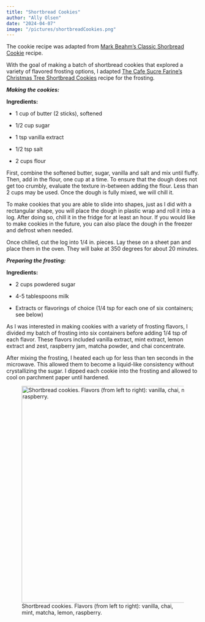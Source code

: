 ```yaml
---
title: "Shortbread Cookies"
author: "Ally Olsen"
date: "2024-04-07"
image: "/pictures/shortbreadCookies.png"
---
```


The cookie recipe was adapted from [Mark Beahm's Classic Shorbread Cookie](https://www.simplyrecipes.com/classic-shortbread-cookies-recipe-5268402) recipe.

With the goal of making a batch of shortbread cookies that explored a variety of flavored frosting options, I adapted [The Cafe Sucre Farine's Christmas Tree Shortbread Cookies](https://thecafesucrefarine.com/christmas-tree-shortbread-cookies/) recipe for the frosting.

***Making the cookies:***

**Ingredients:**

-   1 cup of butter (2 sticks), softened

-   1/2 cup sugar

-   1 tsp vanilla extract

-   1/2 tsp salt

-   2 cups flour

First, combine the softened butter, sugar, vanilla and salt and mix until fluffy. Then, add in the flour, one cup at a time. To ensure that the dough does not get too crumbly, evaluate the texture in-between adding the flour. Less than 2 cups may be used. Once the dough is fully mixed, we will chill it.

To make cookies that you are able to slide into shapes, just as I did with a rectangular shape, you will place the dough in plastic wrap and roll it into a log. After doing so, chill it in the fridge for at least an hour. If you would like to make cookies in the future, you can also place the dough in the freezer and defrost when needed.

Once chilled, cut the log into 1/4 in. pieces. Lay these on a sheet pan and place them in the oven. They will bake at 350 degrees for about 20 minutes.

***Preparing the frosting:***

**Ingredients:**

-   2 cups powdered sugar

-   4-5 tablespoons milk

-   Extracts or flavorings of choice (1/4 tsp for each one of six containers; see below)

As I was interested in making cookies with a variety of frosting flavors, I divided my batch of frosting into six containers before adding 1/4 tsp of each flavor. These flavors included vanilla extract, mint extract, lemon extract and zest, raspberry jam, matcha powder, and chai concentrate.

After mixing the frosting, I heated each up for less than ten seconds in the microwave. This allowed them to become a liquid-like consistency without crystallizing the sugar. I dipped each cookie into the frosting and allowed to cool on parchment paper until hardened.

![Shortbread cookies. Flavors (from left to right): vanilla, chai, mint, matcha, lemon, raspberry. ](/pictures/shortbreadCookies.png){width="566"}
